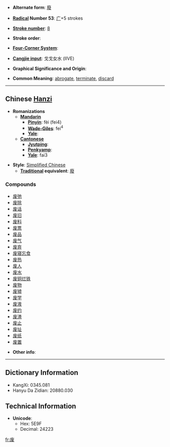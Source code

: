 * '''Alternate form''': [[廢]]

* '''[[Wiktionary:Chinese radical index| Radical]] Number 53''': [[Wiktionary:Chinese radical index 广|广]]+5 strokes

* '''[[Wiktionary:Chinese total strokes index|Stroke number]]''': [[Wiktionary:Chinese total strokes index 8|8]]

* '''Stroke order''': 

* '''[[Wiktionary:Chinese four corner index|Four-Corner System]]''': 

* '''[[Wiktionary:Chinese Cangjie index|Cangjie input]]''': 戈戈女水 (IIVE)

* '''Graphical Significance and Origin''': 

* '''Common Meaning''': [[abrogate]], [[terminate]], [[discard]]

----

== Chinese [[Hanzi]] ==

* '''Romanizations'''
** '''[[Mandarin]]'''
*** '''[[Pinyin]]''': fèi (fei4)
*** '''[[Wade-Giles]]''': fei<sup>4</sup>
*** '''[[Yale]]''': 
** '''[[Cantonese]]'''
*** '''[[Jyutping]]''':
*** '''[[Penkyamp]]''': 
*** '''[[Yale]]''': fai3

* '''Style''': [[Simplified Chinese]] 
** '''[[Traditional Chinese|Traditional]] equivalent''': [[廢]]

===Compounds===
*[[废弛]]
*[[废除]]
*[[废话]]
*[[废旧]]
*[[废料]]
*[[废票]]
*[[废品]]
*[[废气]]
*[[废弃]]
*[[废寝忘食]]
*[[废热]]
*[[废人]]
*[[废水]]
*[[废铜烂铁]]
*[[废物]]
*[[废墟]]
*[[废学]]
*[[废液]]
*[[废约]]
*[[废渣]]
*[[废止]]
*[[废址]]
*[[废纸]]
*[[废置]]

* '''Other info''': 

----

== Dictionary Information ==

* KangXi: 0345.081
* Hanyu Da Zidian: 20880.030

== Technical Information ==

* '''Unicode''':
** Hex: 5E9F
** Decimal: 24223

[[fr:废]]
